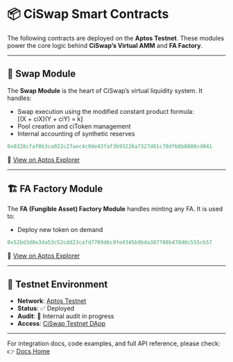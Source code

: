 # 📦 CiSwap Smart Contracts

The following contracts are deployed on the **Aptos Testnet**. These modules power the core logic behind **CiSwap’s Virtual AMM** and **FA Factory**.

---

## 🧮 Swap Module

The **Swap Module** is the heart of CiSwap’s virtual liquidity system. It handles:

- Swap execution using the modified constant product formula:  
  \[(X + ciX)(Y + ciY) = k\]
- Pool creation and ciToken management
- Internal accounting of synthetic reserves

```ts
0x0328cfaf0b3ca022c27aec4c0de43faf3b93226a7327d81c78dfb8b8808cd041
```

🔎 [View on Aptos Explorer](https://explorer.aptoslabs.com/account/0x0328cfaf0b3ca022c27aec4c0de43faf3b93226a7327d81c78dfb8b8808cd041?network=testnet)

---

## 🏗️ FA Factory Module

The **FA (Fungible Asset) Factory Module** handles minting any FA. It is used to:

- Deploy new token on demand  

```ts
0x52bd3d0e3da53c52cdd23cafd7709d6c9fe4345b9bda387708b470d0c555cb57
```

🔎 [View on Aptos Explorer](https://explorer.aptoslabs.com/account/0x52bd3d0e3da53c52cdd23cafd7709d6c9fe4345b9bda387708b470d0c555cb57?network=testnet)

---

## 🧪 Testnet Environment

- **Network**: [Aptos Testnet](https://explorer.aptoslabs.com/?network=testnet)
- **Status**: ✅ Deployed  
- **Audit**: 🔬 Internal audit in progress  
- **Access**: [CiSwap Testnet DApp](https://ciswap.starci.net)

---

For integration docs, code examples, and full API reference, please check:  
👉 [Docs Home](/docs)
